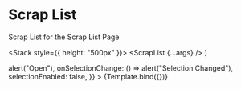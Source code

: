 
<Meta title="Pages/ScrapList/components" component={ScrapList} />

# Scrap List

Scrap List for the Scrap List Page

  <Stack style={{ height: "500px" }}>
    <ScrapList {...args} />
  </Stack>
)

<Canvas>
  <Story
    name="ScrapList"
    args={{
      scraps: [
        {
          id: "one",
          created: new Date().getTime(),
          name: "My Markdown Scrap",
          starred: false,
          locked: false,
          contentType: "markdown",
          content: "",
        },
        {
          id: "two",
          created: new Date().getTime(),
          name: "My Locked YAML Scrap",
          starred: false,
          locked: true,
          contentType: "yaml",
          content: "",
        },
        {
          id: "three",
          created: new Date().getTime(),
          name: "My Favourite JSON Scrap",
          starred: true,
          locked: false,
          contentType: "json",
          content: "",
        },
      ],
      onOpen: () => alert("Open"),
      onSelectionChange: () => alert("Selection Changed"),
      selectionEnabled: false,
    }}
  >
    {Template.bind({})}
  </Story>
</Canvas>
